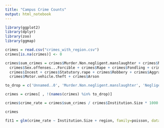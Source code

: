 ```yaml
---
title: "Campus Crime Counts"
output: html_notebook
---
```


```r
library(ggplot2)
library(dplyr)
library(zoo)
library(ggmap)
```

```r
crimes = read.csv("crimes_with_region.csv")
crimes[is.na(crimes)] <- 0

crimes$sum_crimes = crimes$Murder.Non.negligent.manslaughter + crimes$Negligent.manslaughter +
  crimes$Sex.offenses...Forcible + crimes$Rape + crimes$Fondling + crimes$Sex.offenses...Non.forcible +
  crimes$Incest + crimes$Statutory.rape + crimes$Robbery + crimes$Aggravated.assault + crimes$Burglary +
  crimes$Motor.vehicle.theft + crimes$Arson

to_drop = c('Unnamed..0', 'Murder.Non.negligent.manslaughter', 'Negligent.manslaughter', 'Sex.offenses...Forcible', 'Rape', 'Fondling', 'Sex.offenses...Non.forcible', 'Incest', 'Statutory.rape', 'Robbery', 'Aggravated.assault', 'Burglary', 'Motor.vehicle.theft', 'Arson', 'Campus.Name', 'UNITID', 'Postsecondary.School.State', 'Postsecondary.School.ZIP', 'OPEID', 'Unitid', 'Campus.ID')

crimes = crimes[ , !(names(crimes) %in% to_drop)]

crimes$crime_rate = crimes$sum_crimes / crimes$Institution.Size * 1000 + 0.01

crimes
```

```r
fit1 = glm(crime_rate ~ Institution.Size + region, family=poisson, data=crimes)
```

